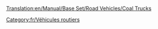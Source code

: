 [[Translation:en/Manual/Base Set/Road Vehicles/Coal Trucks]]

{{fr/Vehicule routier|nom      = Camion de charbon Balogh
  |img      = en/Balogh Coal Truck.png
  |prix     = 4 428£ (8 856$)
  |vitesse  = 48 km/h (30 mph)
  |annualite= 421£ (842$)
  |design   = 1935
  |vie      = 15
  |capacite = 20 tonnes de charbon
}}
{{fr/Vehicule routier|nom      = Camion de charbon Uhl
  |img      = en/Uhl Coal Truck.png
  |prix     = 5 248£ (10 496$)
  |vitesse  = 88 km/h (55 mph)
  |annualite= 787£ (1 574$)
  |design   = 1975
  |vie      = 15
  |capacite = 25 tonnes de charbon
}}
{{fr/Vehicule routier|nom      = Camion de charbon DW
  |img      = en/DW Coal Truck.png
  |prix     = 5 658£ (11 316$)
  |vitesse  = 112 km/h (70 mph)
  |annualite= 1 125£ (2 250$)
  |design   = 2014
  |vie      = 15
  |capacite = 28 tonnes de charbon
}}
[[Category:fr/Véhicules routiers]]